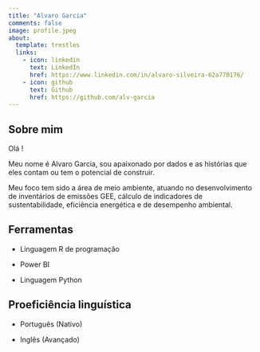 ```yaml
---
title: "Alvaro Garcia"
comments: false
image: profile.jpeg
about:
  template: trestles
  links:
    - icon: linkedin
      text: LinkedIn
      href: https://www.linkedin.com/in/alvaro-silveira-62a770176/
    - icon: github
      text: Github
      href: https://github.com/alv-garcia
---
```


::: {#hero-heading}
## Sobre mim

Olá !

Meu nome é Alvaro Garcia, sou apaixonado por dados e as histórias que eles contam ou tem o potencial de construir.

Meu foco tem sido a área de meio ambiente, atuando no desenvolvimento de inventários de emissões GEE, cálculo de indicadores de sustentabilidade, eficiência energética e de desempenho ambiental.
:::

## Ferramentas

-   Linguagem R de programação

-   Power BI

-   Linguagem Python

## Proeficiência linguística

-   Português (Nativo)

-   Inglês (Avançado)

